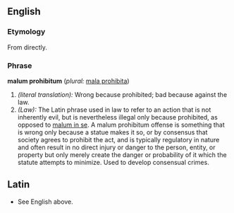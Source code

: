 ==English==

===Etymology===
From {{L.}} directly.

===Phrase===
'''malum prohibitum''' (''plural:'' [[mala prohibita]])

# ''(literal translation):'' Wrong because prohibited; bad because against the law.
# ''(Law):'' The Latin phrase used in law to refer to an action that is not inherently evil, but is nevertheless illegal only because prohibited, as opposed to [[malum in se]].  A malum prohibitum offense is something that is wrong only because a statue makes it so, or by consensus that society agrees to prohibit the act, and is typically regulatory in nature and often result in no direct injury or danger to the person, entity, or property but only merely create the danger or probability of it which the statute attempts to minimize.  Used to develop consensual crimes.

==Latin==

* See English above.